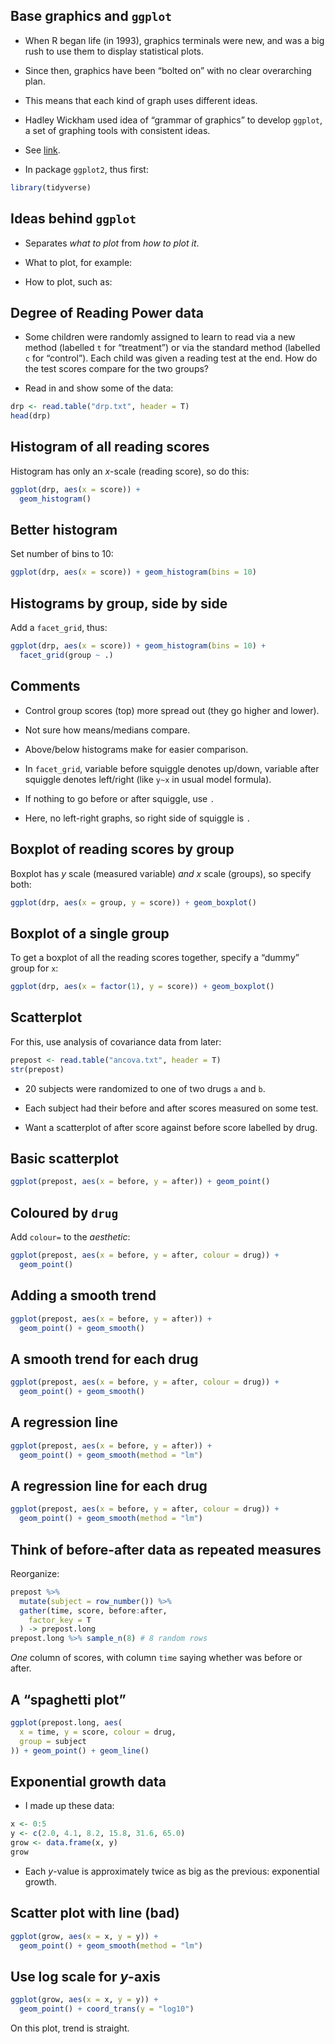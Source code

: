 \section{Introduction to `ggplot`}
\frame{\sectionpage}

## Base graphics and `ggplot`


* When R began life (in 1993), graphics terminals were new, and
was a big rush to use them to display statistical plots.

* Since then, graphics have been "bolted on" with no clear
overarching plan.

* This means that each kind of graph uses different ideas.

* Hadley Wickham used idea of "grammar of graphics" to develop
`ggplot`, a set of graphing tools with consistent ideas.

* See
[link](http://byrneslab.net/classes/biol607/readings/wickham_layered-grammar.pdf).

* In package `ggplot2`, thus first:
```r
library(tidyverse)
```

     



## Ideas behind `ggplot`


* Separates *what to plot* from *how to plot it*.

* What to plot, for example:
\begin{description}
\item[x] variable to put on the $x$-axis
\item[y] variable to put on the $y$-axis
\item[colour] colour to make the points (eg. colouring by a
categorical variable)
\item[group] group points together (eg. which ones to join  by lines)
\end{description}

* How to plot, such as:
\begin{description}[geom\_histogram]
\item[geom\_histogram] histogram
\item[geom\_boxplot] boxplot
\item[geom\_point] (scatter plot of) points
\item[geom\_line] join (possibly grouped) points by lines.
\item[facet\_grid] draw separate graphs of subsets of data and put
them side by side.
\end{description}



## Degree of Reading Power data


* Some children were randomly assigned to learn to read via a
new method (labelled `t` for "treatment") or via the
standard method (labelled `c` for "control"). Each child
was given a reading test at the end. How do the test scores
compare for the two groups?

* Read in and show some of the data:
```r
drp <- read.table("drp.txt", header = T)
head(drp)
```

     



## Histogram of all reading scores
Histogram has only an $x$-scale (reading score), so do this:

```r
ggplot(drp, aes(x = score)) +
  geom_histogram()
```

 


## Better histogram
Set number of bins to 10:
```r
ggplot(drp, aes(x = score)) + geom_histogram(bins = 10)
```

   


## Histograms by group, side by side
Add a `facet_grid`, thus:

```r
ggplot(drp, aes(x = score)) + geom_histogram(bins = 10) +
  facet_grid(group ~ .)
```

   


## Comments


* Control group scores (top) more spread out (they go higher
and lower).

* Not sure how means/medians compare.

* Above/below histograms make for easier comparison.

* In `facet_grid`, variable before squiggle denotes
up/down, variable after squiggle denotes left/right (like
`y~x` in usual model formula).

* If nothing to go before or after squiggle, use `.`


* Here, no left-right graphs, so right side of squiggle is `.`




## Boxplot of reading scores by group
Boxplot has $y$ scale (measured variable) *and* $x$ scale
(groups), so specify both:
```r
ggplot(drp, aes(x = group, y = score)) + geom_boxplot()
```

   


## Boxplot of a single group
To get a boxplot of all the reading scores together, specify a
"dummy" group for `x`:
```r
ggplot(drp, aes(x = factor(1), y = score)) + geom_boxplot()
```

   


## Scatterplot
For this, use analysis of covariance data from later:

```r
prepost <- read.table("ancova.txt", header = T)
str(prepost)
```

 



* 
20 subjects were randomized to one of two drugs `a` and
`b`.

* Each subject had their before and after scores measured on
some test.

* Want a scatterplot of after score against before score
labelled by drug.



## Basic scatterplot
```r
ggplot(prepost, aes(x = before, y = after)) + geom_point()
```

   


## Coloured by `drug`
Add `colour=` to the *aesthetic*:

```r
ggplot(prepost, aes(x = before, y = after, colour = drug)) +
  geom_point()
```

 


## Adding a smooth trend
```r
ggplot(prepost, aes(x = before, y = after)) +
  geom_point() + geom_smooth()
```

   


## A smooth trend for each drug
```r
ggplot(prepost, aes(x = before, y = after, colour = drug)) +
  geom_point() + geom_smooth()
```

   


## A regression line

```r
ggplot(prepost, aes(x = before, y = after)) +
  geom_point() + geom_smooth(method = "lm")
```

   


## A regression line for each drug

```r
ggplot(prepost, aes(x = before, y = after, colour = drug)) +
  geom_point() + geom_smooth(method = "lm")
```

   

## Think of before-after data as repeated measures
Reorganize:
```r
prepost %>%
  mutate(subject = row_number()) %>%
  gather(time, score, before:after,
    factor_key = T
  ) -> prepost.long
prepost.long %>% sample_n(8) # 8 random rows
```

   

*One* column of scores, with column `time` saying whether
was before or after.


## A "spaghetti plot"
```r
ggplot(prepost.long, aes(
  x = time, y = score, colour = drug,
  group = subject
)) + geom_point() + geom_line()
```

   


## Exponential growth data


* I made up these data:
```r
x <- 0:5
y <- c(2.0, 4.1, 8.2, 15.8, 31.6, 65.0)
grow <- data.frame(x, y)
grow
```

   


* Each $y$-value is approximately twice as big as the previous:
exponential growth.



## Scatter plot with line (bad)
```r
ggplot(grow, aes(x = x, y = y)) +
  geom_point() + geom_smooth(method = "lm")
```

   


## Use log scale for $y$-axis

```r
ggplot(grow, aes(x = x, y = y)) +
  geom_point() + coord_trans(y = "log10")
```

   

On this plot, trend is straight.



